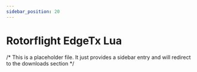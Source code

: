 ```yaml
---
sidebar_position: 20
---
```


# Rotorflight EdgeTx Lua

/* This is a placeholder file. It just provides a sidebar entry and will redirect to the downloads section */

